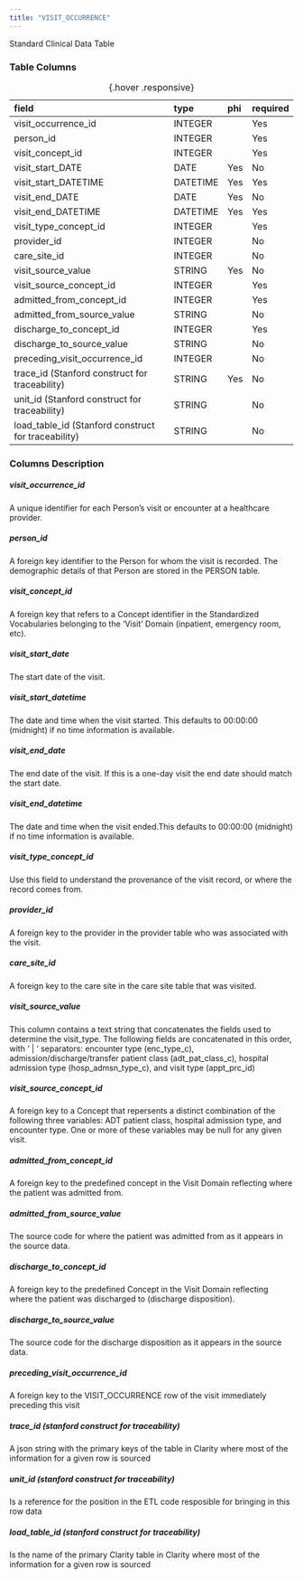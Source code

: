 ```yaml
---
title: "VISIT_OCCURRENCE"
---
```


Standard Clinical Data Table

### Table Columns

| field                                               | type     | phi   | required   |
|:----------------------------------------------------|:---------|:------|:-----------|
| visit_occurrence_id                                 | INTEGER  |       | Yes        |
| person_id                                           | INTEGER  |       | Yes        |
| visit_concept_id                                    | INTEGER  |       | Yes        |
| visit_start_DATE                                    | DATE     | Yes   | No         |
| visit_start_DATETIME                                | DATETIME | Yes   | Yes        |
| visit_end_DATE                                      | DATE     | Yes   | No         |
| visit_end_DATETIME                                  | DATETIME | Yes   | Yes        |
| visit_type_concept_id                               | INTEGER  |       | Yes        |
| provider_id                                         | INTEGER  |       | No         |
| care_site_id                                        | INTEGER  |       | No         |
| visit_source_value                                  | STRING   | Yes   | No         |
| visit_source_concept_id                             | INTEGER  |       | Yes        |
| admitted_from_concept_id                            | INTEGER  |       | Yes        |
| admitted_from_source_value                          | STRING   |       | No         |
| discharge_to_concept_id                             | INTEGER  |       | Yes        |
| discharge_to_source_value                           | STRING   |       | No         |
| preceding_visit_occurrence_id                       | INTEGER  |       | No         |
| trace_id (Stanford construct for traceability)      | STRING   | Yes   | No         |
| unit_id (Stanford construct for traceability)       | STRING   |       | No         |
| load_table_id (Stanford construct for traceability) | STRING   |       | No         |

:  {.hover .responsive}

### Columns Description


##### visit_occurrence_id

A unique identifier for each Person's visit or encounter at a healthcare provider.

##### person_id

A foreign key identifier to the Person for whom the visit is recorded. The demographic details of that Person are stored in the PERSON table.

##### visit_concept_id

A foreign key that refers to a Concept identifier in the Standardized Vocabularies belonging to the 'Visit' Domain (inpatient, emergency room, etc).

##### visit_start_date

The start date of the visit.

##### visit_start_datetime

The date and time when the visit started. This defaults to 00:00:00 (midnight) if no time information is available. 

##### visit_end_date

The end date of the visit. If this is a one-day visit the end date should match the start date.

##### visit_end_datetime

The date and time when the visit ended.This defaults to 00:00:00 (midnight) if no time information is available.

##### visit_type_concept_id

Use this field to understand the provenance of the visit record, or where the record comes from.

##### provider_id

A foreign key to the provider in the provider table who was associated with the visit.

##### care_site_id

A foreign key to the care site in the care site table that was visited.

##### visit_source_value

This column contains a text string that concatenates the fields used to determine the visit_type. The following fields are concatenated in this order, with ‘ | ‘ separators: encounter type (enc_type_c), admission/discharge/transfer patient class (adt_pat_class_c), hospital admission type (hosp_admsn_type_c), and visit type (appt_prc_id)

##### visit_source_concept_id

A foreign key to a Concept that repersents a distinct combination of the following three variables:  ADT patient class, hospital admission type, and encounter type. One or more of these variables may be null for any given visit.

##### admitted_from_concept_id

A foreign key to the predefined concept in the Visit Domain reflecting where the patient was admitted from.

##### admitted_from_source_value

The source code for where the patient was admitted from as it appears in the source data.

##### discharge_to_concept_id

A foreign key to the predefined Concept in the Visit Domain reflecting where the patient was discharged to (discharge disposition).

##### discharge_to_source_value

The source code for the discharge disposition as it appears in the source data.

##### preceding_visit_occurrence_id

A foreign key to the VISIT_OCCURRENCE row of the visit immediately preceding this visit

##### trace_id (stanford construct for traceability) 

A json string with the primary keys of the table in Clarity where most of the information for a given row is sourced

##### unit_id (stanford construct for traceability) 

Is a reference for the position in the ETL code resposible for bringing in this row data

##### load_table_id (stanford construct for traceability) 

Is the name of the primary Clarity table in Clarity where most of the information for a given row is sourced
